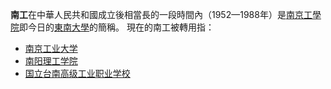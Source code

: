 '''南工'''在中華人民共和國成立後相當長的一段時間內（1952—1988年）是[[南京工學院|南京工學院]]即今日的[[東南大學|東南大學]]的簡稱。
現在的南工被轉用指：
* [[南京工业大学|南京工业大学]]
* [[南阳理工学院|南阳理工学院]]
* [[国立台南高级工业职业学校|国立台南高级工业职业学校]]

{{disambig|Cat=二字教育机构消歧義}}